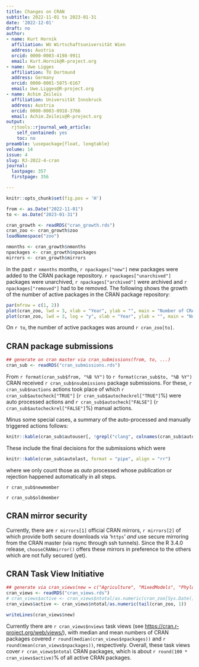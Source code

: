 ```yaml
---
title: Changes on CRAN
subtitle: 2022-11-01 to 2023-01-31
date: '2022-12-01'
draft: no
author:
- name: Kurt Hornik
  affiliation: WU Wirtschaftsuniversität Wien
  address: Austria
  orcid: 0000-0003-4198-9911
  email: Kurt.Hornik@R-project.org
- name: Uwe Ligges
  affiliation: TU Dortmund
  address: Germany
  orcid: 0000-0001-5875-6167
  email: Uwe.Ligges@R-project.org
- name: Achim Zeileis
  affiliation: Universität Innsbruck
  address: Austria
  orcid: 0000-0003-0918-3766
  email: Achim.Zeileis@R-project.org
output:
  rjtools::rjournal_web_article:
    self_contained: yes
    toc: no
preamble: \usepackage{float, longtable}
volume: 14
issue: 4
slug: RJ-2022-4-cran
journal:
  lastpage: 357
  firstpage: 356

---
```




```r
knitr::opts_chunk$set(fig.pos = 'H')
```

```r
from <- as.Date("2022-11-01")
to <- as.Date("2023-01-31")

cran_growth <- readRDS("cran_growth.rds")
cran_zoo <- cran_growth$zoo
loadNamespace("zoo")

nmonths <- cran_growth$nmonths
npackages <- cran_growth$npackages
mirrors <- cran_growth$mirrors
```

In the past `r nmonths` months, `r npackages["new"]` new packages were
added to the CRAN package repository. `r npackages["unarchived"]`
packages were unarchived, `r npackages["archived"]` were archived and 
`r npackages["removed"]` had to be removed. The following shows the
growth of the number of active packages in the CRAN package repository:

```r
par(mfrow = c(1, 2))
plot(cran_zoo, lwd = 3, xlab = "Year", ylab = "", main = "Number of CRAN Packages")
plot(cran_zoo, lwd = 3, log = "y", xlab = "Year", ylab = "", main = "Number of CRAN Packages (Log-Scale)")
```

\noindent On `r to`, the number of active packages was around `r cran_zoo[to]`.


<!--

## Changes in the CRAN Repository Policy

The [Policy](https://cran.r-project.org/web/packages/policies.html) now says the following:

* To be written "by hand".

Start out from

```
cd ~/src/org/R-project/R-dev-web/CRAN/Policy
svn diff -r{2022-09-01}:{2022-10-31}
```

-->


## CRAN package submissions

```r
## generate on cran master via cran_submissions(from, to, ...)
cran_sub <- readRDS("cran_submissions.rds")
```

From `r format(cran_sub$from, "%B %Y")` to `r format(cran_sub$to, "%B %Y")`
CRAN received `r cran_sub$nsubmissions` package submissions.
For these, `r cran_sub$nactions` actions took place of which
`r cran_sub$autocheck["TRUE"]` (`r cran_sub$autocheckrel["TRUE"]`%) were auto processed actions and
`r cran_sub$autocheck["FALSE"]` (`r cran_sub$autocheckrel["FALSE"]`%) manual actions.

Minus some special cases, a summary of the auto-processed and manually
triggered actions follows:

```r
knitr::kable(cran_sub$autouser[, !grepl("clang", colnames(cran_sub$autouser))], format = "pipe")
```

These include the final decisions for the submissions which were

```r
knitr::kable(cran_sub$autolast, format = "pipe", align = "rr")
```

\noindent where we only count those as _auto_ processed whose publication or
rejection happened automatically in all steps.

`r cran_sub$newmember`

`r cran_sub$oldmember`


## CRAN mirror security

Currently, there are `r mirrors[1]` official CRAN mirrors,
`r mirrors[2]` of which provide both
secure downloads via '`https`' _and_ use secure mirroring from the CRAN master
(via rsync through ssh tunnels). Since the R 3.4.0 release, `chooseCRANmirror()`
offers these mirrors in preference to the others which are not fully secured (yet).


## CRAN Task View Initiative

```r
## generate via cran_views(new = c("Agriculture", "MixedModels", "Phylogenetics"))
cran_views <- readRDS("cran_views.rds")
# cran_views$active <- cran_views$ntotal/as.numeric(cran_zoo[Sys.Date()])
cran_views$active <- cran_views$ntotal/as.numeric(tail(cran_zoo, 1))
```

```r
writeLines(cran_views$new)
```

Currently there are `r cran_views$nviews` task views (see <https://cran.r-project.org/web/views/>),
with median and mean numbers of CRAN packages covered
`r round(median(cran_views$npackages))` and `r round(mean(cran_views$npackages))`, respectively.
Overall, these task views cover `r cran_views$ntotal` CRAN packages,
which is about `r round(100 * cran_views$active)`% of all active CRAN packages.

